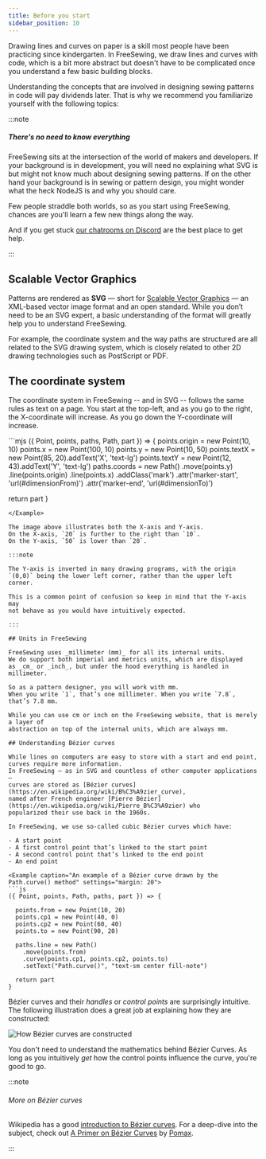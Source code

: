 ```yaml
---
title: Before you start
sidebar_position: 10
---
```


Drawing lines and curves on paper is a skill most people have been practicing since kindergarten.
In FreeSewing, we draw lines and curves with code, which is a bit more abstract
but doesn't have to be complicated once you understand a few basic building blocks.

Understanding the concepts that are involved in designing sewing patterns in code will pay dividends later.
That is why we recommend you familiarize yourself with the following topics:

:::note

##### There's no need to know everything

FreeSewing sits at the intersection of the world of makers and developers.
If your background is in development, you will need no explaining what SVG is but might not
know much about designing sewing patterns.
If on the other hand your background is in sewing or pattern design, you might wonder what
the heck NodeJS is and why you should care.

Few people straddle both worlds, so as you start using FreeSewing, chances are
you'll learn a few new things along the way.

And if you get stuck [our chatrooms on Discord](https://discord.freesewing.org/) are the best place to get help.

:::

## Scalable Vector Graphics

Patterns are rendered as **SVG** — short
for [Scalable Vector Graphics](https://en.wikipedia.org/wiki/Scalable_Vector_Graphics) —
an XML-based vector image format and an open standard.
While you don’t need to be an SVG expert, a basic understanding of the format
will greatly help you to understand FreeSewing.

For example, the coordinate system and the way paths
are structured are all related to the SVG drawing system, which is closely related
to other 2D drawing technologies such as PostScript or PDF.


## The coordinate system

The coordinate system in FreeSewing -- and in SVG -- follows the same rules as text on a page.
You start at the top-left, and as you go to the right, the X-coordinate will increase.
As you go down the Y-coordinate will increase.

<Example caption="The coordinate system in an SVG document">
```mjs
({ Point, points, paths, Path, part }) => {
  points.origin = new Point(10, 10)
  points.x = new Point(100, 10)
  points.y = new Point(10, 50)
  points.textX = new Point(85, 20).addText('X', 'text-lg')
  points.textY = new Point(12, 43).addText('Y', 'text-lg')
  paths.coords = new Path()
    .move(points.y)
    .line(points.origin)
    .line(points.x)
    .addClass('mark')
    .attr('marker-start', 'url(#dimensionFrom)')
    .attr('marker-end', 'url(#dimensionTo)')

  return part
}
```
</Example>

The image above illustrates both the X-axis and Y-axis.
On the X-axis, `20` is further to the right than `10`.
On the Y-axis, `50` is lower than `20`.

:::note

The Y-axis is inverted in many drawing programs, with the origin
`(0,0)` being the lower left corner, rather than the upper left corner.

This is a common point of confusion so keep in mind that the Y-axis may
not behave as you would have intuitively expected.

:::

## Units in FreeSewing

FreeSewing uses _millimeter (mm)_ for all its internal units.
We do support both imperial and metrics units, which are displayed
as _cm_ or _inch_, but under the hood everything is handled in millimeter.

So as a pattern designer, you will work with mm.
When you write `1`, that’s one millimeter. When you write `7.8`, that’s 7.8 mm.

While you can use cm or inch on the FreeSewing website, that is merely a layer of
abstraction on top of the internal units, which are always mm.

## Understanding Bézier curves

While lines on computers are easy to store with a start and end point,
curves require more information.
In FreeSewing — as in SVG and countless of other computer applications —
curves are stored as [Bézier curves](https://en.wikipedia.org/wiki/B%C3%A9zier_curve),
named after French engineer [Pierre Bézier](https://en.wikipedia.org/wiki/Pierre_B%C3%A9zier) who
popularized their use back in the 1960s.

In FreeSewing, we use so-called cubic Bézier curves which have:

- A start point
- A first control point that’s linked to the start point
- A second control point that’s linked to the end point
- An end point

<Example caption="An example of a Bézier curve drawn by the Path.curve() method" settings="margin: 20">
```js
({ Point, points, Path, paths, part }) => {

  points.from = new Point(10, 20)
  points.cp1 = new Point(40, 0)
  points.cp2 = new Point(60, 40)
  points.to = new Point(90, 20)

  paths.line = new Path()
    .move(points.from)
    .curve(points.cp1, points.cp2, points.to)
    .setText("Path.curve()", "text-sm center fill-note")

  return part
}
```
</Example>

Bézier curves and their _handles_ or _control points_ are surprisingly intuitive.
The following illustration does a great job at explaining how they are constructed:

![How Bézier curves are constructed](bezier.gif)

You don't need to understand the mathematics behind Bézier Curves.
As long as you intuitively _get_ how the control points influence the curve, you're good to go.

:::note

###### More on Bézier curves

Wikipedia has a good [introduction to Bézier curves](https://en.wikipedia.org/wiki/B%C3%A9zier_curve).
For a deep-dive into the subject, check out [A Primer on Bézier Curves](https://pomax.github.io/bezierinfo/) by
[Pomax](https://github.com/Pomax).

:::
